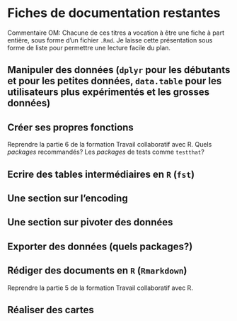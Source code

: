 # Fiches de documentation restantes

Commentaire OM: Chacune de ces titres a vocation à être une fiche à part entière, sous forme d'un fichier `.Rmd`. Je laisse cette présentation sous forme de liste pour permettre une lecture facile du plan.

## Manipuler des données (`dplyr` pour les débutants et pour les petites données, `data.table` pour les utilisateurs plus expérimentés et les grosses données)

## Créer ses propres fonctions

Reprendre la partie 6 de la formation Travail collaboratif avec R.
Quels *packages* recommandés? Les *packages* de tests comme `testthat`?

## Ecrire des tables intermédiaires en `R` (`fst`)

## Une section sur l'encoding

## Une section sur pivoter des données

## Exporter des données (quels packages?)

## Rédiger des documents en `R` (`Rmarkdown`)

Reprendre la partie 5 de la formation Travail collaboratif avec R.

## Réaliser des cartes



